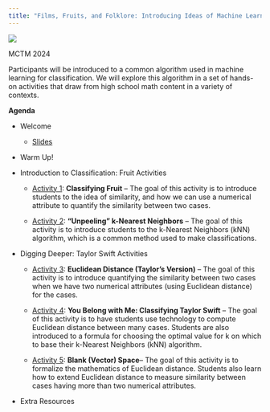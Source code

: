 ```yaml
---
title: "Films, Fruits, and Folklore: Introducing Ideas of Machine Learning to High School Students"
---
```


![](images/mctm2024.png)

MCTM 2024

Participants will be introduced to a common algorithm used in machine learning for classification. We will explore this algorithm in a set of hands-on activities that draw from high school math content in a variety of contexts.

**Agenda**

-   Welcome

    -   [Slides](https://docs.google.com/presentation/d/1Sa1Kn4SUXZaGi9dx31f7Vw5VFC8mKnyK1kxy91ec-kc/edit?usp=sharing)

-   Warm Up!

-   Introduction to Classification: Fruit Activities

    -   [Activity 1](https://docs.google.com/document/d/1Zl9R1JrFAQaOIgT_EzS4Oydm5nj7J9CYjXhTv6U_d1w/edit?usp=sharing): **Classifying Fruit** -- The goal of this activity is to introduce students to the idea of similarity, and how we can use a numerical attribute to quantify the similarity between two cases.

    -   [Activity 2](https://docs.google.com/document/d/1H3nBRo008EZH6bLyOyH8phijTxLcC6SEgRNk1xqkk_Q/edit?usp=sharing): **“Unpeeling” k-Nearest Neighbors** -- The goal of this activity is to introduce students to the k-Nearest Neighbors (kNN) algorithm, which is a common method used to make classifications.

-   Digging Deeper: Taylor Swift Activities

    -   [Activity 3](https://docs.google.com/document/d/1uRMXQCfYG3viM1j4FBnvI_ftOrObbTwzgR0WaHgXLNA/edit?usp=sharing): **Euclidean Distance (Taylor’s Version)** -- The goal of this activity is to introduce quantifying the similarity between two cases when we have two numerical attributes (using Euclidean distance) for the cases.

    -   [Activity 4](https://docs.google.com/document/d/1JTzSiZRBE1-bTGCpr2arWBhx7zU_a4C_uoHgymiVpu4/edit?usp=sharing): **You Belong with Me: Classifying Taylor Swift** -- The goal of this activity is to have students use technology to compute Euclidean distance between many cases. Students are also introduced to a formula for choosing the optimal value for k on which to base their k-Nearest Neighbors (kNN) algorithm.

    -   [Activity 5](https://docs.google.com/document/d/18eYZ4Yxb3J2TNvJv4CBAoM2HmAvjfdaVcL-MeN3RJIA/edit?usp=sharing): **Blank (Vector) Space**-- The goal of this activity is to formalize the mathematics of Euclidean distance. Students also learn how to extend Euclidean distance to measure similarity between cases having more than two numerical attributes.

-   Extra Resources
